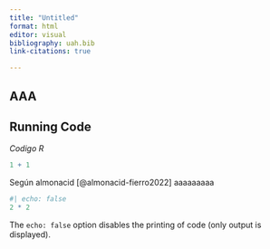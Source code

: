 ```yaml
---
title: "Untitled"
format: html
editor: visual
bibliography: uah.bib
link-citations: true

---
```


## AAA

## Running Code

*Codigo R*

```r
1 + 1
```

Según almonacid [@almonacid-fierro2022] aaaaaaaaa

```r
#| echo: false
2 * 2
```

The `echo: false` option disables the printing of code (only output is displayed).
